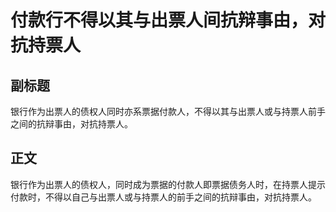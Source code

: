 # 付款行不得以其与出票人间抗辩事由，对抗持票人
## 副标题
银行作为出票人的债权人同时亦系票据付款人，不得以其与出票人或与持票人前手之间的抗辩事由，对抗持票人。
## 正文
银行作为出票人的债权人，同时成为票据的付款人即票据债务人时，在持票人提示付款时，不得以自己与出票人或与持票人的前手之间的抗辩事由，对抗持票人。